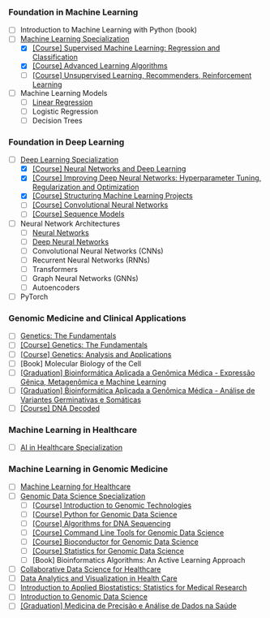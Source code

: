 ### Foundation in Machine Learning

- [ ] Introduction to Machine Learning with Python (book)
- [ ] [Machine Learning Specialization](https://www.deeplearning.ai/courses/machine-learning-specialization)
  - [x] [[Course] Supervised Machine Learning: Regression and Classification](https://www.coursera.org/learn/machine-learning)
  - [x] [[Course] Advanced Learning Algorithms](https://www.coursera.org/learn/advanced-learning-algorithms)
  - [ ] [[Course] Unsupervised Learning, Recommenders, Reinforcement Learning](https://www.coursera.org/learn/unsupervised-learning-recommenders-reinforcement-learning)
- [ ] Machine Learning Models
  - [ ] [Linear Regression](https://www.iamtk.co/building-a-linear-regression-from-scratch-with-python-and-mathematics)
  - [ ] Logistic Regression
  - [ ] Decision Trees

### Foundation in Deep Learning

- [ ] [Deep Learning Specialization](https://www.coursera.org/specializations/deep-learning)
  - [x] [[Course] Neural Networks and Deep Learning](https://www.coursera.org/learn/neural-networks-deep-learning)
  - [x] [[Course] Improving Deep Neural Networks: Hyperparameter Tuning, Regularization and Optimization](https://www.coursera.org/learn/deep-neural-network)
  - [x] [[Course] Structuring Machine Learning Projects](https://www.coursera.org/learn/machine-learning-projects)
  - [ ] [[Course] Convolutional Neural Networks](https://www.coursera.org/learn/convolutional-neural-networks)
  - [ ] [[Course] Sequence Models](https://www.coursera.org/learn/nlp-sequence-models)
- [ ] Neural Network Architectures
  - [ ] [Neural Networks](https://www.iamtk.co/building-a-neural-network-from-scratch-with-mathematics-and-python)
  - [ ] [Deep Neural Networks](https://www.iamtk.co/building-a-deep-neural-network-from-scratch)
  - [ ] Convolutional Neural Networks (CNNs)
  - [ ] Recurrent Neural Networks (RNNs)
  - [ ] Transformers
  - [ ] Graph Neural Networks (GNNs)
  - [ ] Autoencoders
- [ ] PyTorch

### Genomic Medicine and Clinical Applications

- [ ] [Genetics: The Fundamentals](https://www.edx.org/learn/genetics/massachusetts-institute-of-technology-genetics-the-fundamentals)
- [ ] [[Course] Genetics: The Fundamentals](https://www.edx.org/learn/genetics/massachusetts-institute-of-technology-genetics-the-fundamentals)
- [ ] [[Course] Genetics: Analysis and Applications](https://www.edx.org/learn/genetics/massachusetts-institute-of-technology-genetics-analysis-and-applications)
- [ ] [Book] Molecular Biology of the Cell
- [ ] [[Graduation] Bioinformática Aplicada a Genômica Médica - Expressão Gênica, Metagenômica e Machine Learning](https://ensino.einstein.br/pos_bioinformatica_aplicada_genomica_med_eg_p5406/p)
- [ ] [[Graduation] Bioinformática Aplicada a Genômica Médica - Análise de Variantes Germinativas e Somáticas](https://ensino.einstein.br/pos_bioinformatica_aplicada_genomica_med_av_p5405/p)
- [ ] [[Course] DNA Decoded](https://www.coursera.org/learn/dna-decoded)

### Machine Learning in Healthcare

- [ ] [AI in Healthcare Specialization](https://www.coursera.org/specializations/ai-healthcare)

### Machine Learning in Genomic Medicine

- [ ] [Machine Learning for Healthcare](https://ocw.mit.edu/courses/6-s897-machine-learning-for-healthcare-spring-2019)
- [ ] [Genomic Data Science Specialization](https://www.coursera.org/specializations/genomic-data-science)
  - [ ] [[Course] Introduction to Genomic Technologies](https://www.coursera.org/learn/introduction-genomics)
  - [ ] [[Course] Python for Genomic Data Science](https://www.coursera.org/learn/python-genomics)
  - [ ] [[Course] Algorithms for DNA Sequencing](https://www.coursera.org/learn/dna-sequencing)
  - [ ] [[Course] Command Line Tools for Genomic Data Science](https://www.coursera.org/learn/genomic-tools)
  - [ ] [[Course] Bioconductor for Genomic Data Science](https://www.coursera.org/learn/bioconductor)
  - [ ] [[Course] Statistics for Genomic Data Science](https://www.coursera.org/learn/statistical-genomics)
  - [ ] [Book] Bioinformatics Algorithms: An Active Learning Approach
- [ ] [Collaborative Data Science for Healthcare](https://www.edx.org/learn/data-science/massachusetts-institute-of-technology-collaborative-data-science-for-healthcare)
- [ ] [Data Analytics and Visualization in Health Care](https://www.edx.org/learn/data-analysis/rochester-institute-of-technology-data-analytics-and-visualization-in-health-care)
- [ ] [Introduction to Applied Biostatistics: Statistics for Medical Research](https://www.edx.org/learn/biostatistics/osaka-university-introduction-to-applied-biostatistics-statistics-for-medical-research)
- [ ] [Introduction to Genomic Data Science](https://www.edx.org/learn/bioinformatics/the-university-of-california-san-diego-introduction-to-genomic-data-science)
- [ ] [[Graduation] Medicina de Precisão e Análise de Dados na Saúde](https://ensino.einstein.br/pos_medicina_precisao_analise_dados_saude_p14796/p)
